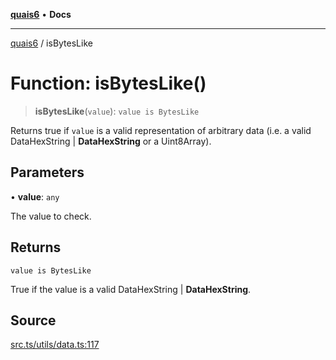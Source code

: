 [**quais6**](../README.md) • **Docs**

***

[quais6](../globals.md) / isBytesLike

# Function: isBytesLike()

> **isBytesLike**(`value`): `value is BytesLike`

Returns true if `value` is a valid representation of arbitrary
 data (i.e. a valid DataHexString | **DataHexString** or a Uint8Array).

## Parameters

• **value**: `any`

The value to check.

## Returns

`value is BytesLike`

True if the value is a valid DataHexString | **DataHexString**.

## Source

[src.ts/utils/data.ts:117](https://github.com/dominant-strategies/quais-6.js/blob/aca1855329c3946c627ab7f16ac5304cea7d20c5/src.ts/utils/data.ts#L117)
